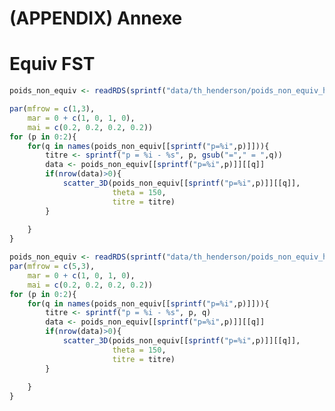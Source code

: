 # (APPENDIX) Annexe {-} 

\newpage
# Equiv FST


```r
poids_non_equiv <- readRDS(sprintf("data/th_henderson/poids_non_equiv_h%i.RDS",6))

par(mfrow = c(1,3), 
    mar = 0 + c(1, 0, 1, 0),
    mai = c(0.2, 0.2, 0.2, 0.2))
for (p in 0:2){
    for(q in names(poids_non_equiv[[sprintf("p=%i",p)]])){
        titre <- sprintf("p = %i - %s", p, gsub("="," = ",q))
        data <- poids_non_equiv[[sprintf("p=%i",p)]][[q]]
        if(nrow(data)>0){
            scatter_3D(poids_non_equiv[[sprintf("p=%i",p)]][[q]],
                       theta = 150,
                       titre = titre)
        }
        
    }
}
```

```r
poids_non_equiv <- readRDS(sprintf("data/th_henderson/poids_non_equiv_h%i.RDS",11))
par(mfrow = c(5,3), 
    mar = 0 + c(1, 0, 1, 0),
    mai = c(0.2, 0.2, 0.2, 0.2))
for (p in 0:2){
    for(q in names(poids_non_equiv[[sprintf("p=%i",p)]])){
        titre <- sprintf("p = %i - %s", p, q)
        data <- poids_non_equiv[[sprintf("p=%i",p)]][[q]]
        if(nrow(data)>0){
            scatter_3D(poids_non_equiv[[sprintf("p=%i",p)]][[q]],
                       theta = 150,
                       titre = titre)
        }
        
    }
}
```
